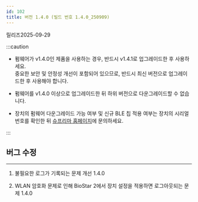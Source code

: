 ```yaml
---
id: 102
title: 버전 1.4.0 (빌드 번호 1.4.0_250909)
---
```


릴리즈<Separator/>2025-09-29

:::caution

- 펌웨어가 v1.4.0인 제품을 사용하는 경우, 반드시 v1.4.1로 업그레이드한 후 사용하세요.<br/>중요한 보안 및 안정성 개선이 포함되어 있으므로, 반드시 최신 버전으로 업그레이드한 후 사용해야 합니다.

- 펌웨어를 v1.4.0 이상으로 업그레이드한 뒤 하위 버전으로 다운그레이드할 수 없습니다.

- 장치의 펌웨어 다운그레이드 가능 여부 및 신규 BLE 칩 적용 여부는 장치의 시리얼 번호를 확인한 뒤 [슈프리마 홈페이지](https://supremainc.com)에 문의하세요.

:::

## 버그 수정

---

<BugLists>

1. 불필요한 로그가 기록되는 문제 개선 <Badge>1.4.0</Badge>

1. WLAN 암호화 문제로 인해 BioStar 2에서 장치 설정을 적용하면 로그아웃되는 문제 <Badge>1.4.0</Badge>

</BugLists>